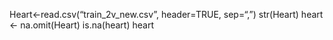 Heart<-read.csv("train_2v_new.csv", header=TRUE, sep=",")
str(Heart)
heart <- na.omit(Heart)
is.na(heart)
heart

